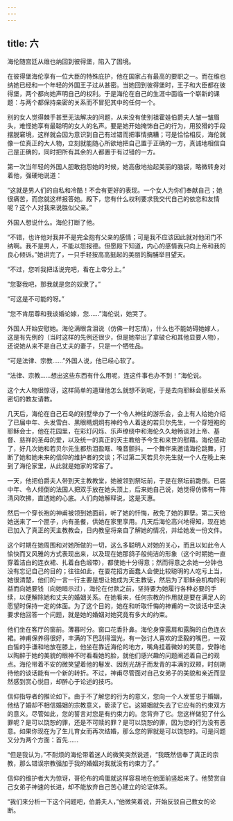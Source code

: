 ```yaml
---
---
---
```

title: 六
---



海伦随宫廷从维也纳回到彼得堡，陷入了困境。

在彼得堡海伦享有一位大臣的特殊庇护，他在国家占有最高的要职之一。而在维也纳她已经和一个年轻的外国王子过从甚密。当她回到彼得堡时，王子和大臣都在彼得堡，两个都向她声明自己的权利。于是海伦在自己的生涯中面临一个崭新的课题：与两个都保持亲密的关系而不冒犯其中的任何一个。

别的女人觉得棘手甚至无法解决的问题，从来没有使别祖霍娃伯爵夫人皱一皱眉头，难怪她享有最聪明的女人的名声。要是她开始掩饰自己的行为，用狡猾的手段摆脱窘境，这样就会因为意识到自己有过错而把事情搞糟；可是恰恰相反，海伦就像一位真正的大人物，立刻就能随心所欲地把自己置于正确的一方，真诚地相信自己是正确的，同时把所有其余的人都置于有过错的一方。

第一次当年轻的外国人胆敢抱怨她的时候，她高傲地抬起美丽的脑袋，略微转身对着他，强硬地说道：

“这就是男人们的自私和冷酷！不会有更好的表现。一个女人为你们奉献自己；她很痛苦，而您就这样报答她。殿下，您有什么权利要求我交代自己的依恋和友情呢？这个人对我来说胜似父亲。”

外国人想说什么。海伦打断了他。

“不错，也许他对我并不是完全抱有父亲的感情；可是我不应该因此就对他闭门不纳啊。我不是男人，不能以怨报德。但愿殿下知道，内心的感情我只向上帝和我的良心倾诉。”她讲完了，一只手轻按高高挺起的美丽的胸脯举目望天。

“不过，您听我把话说完吧，看在上帝分上。”

“您娶我吧，那我就是您的奴隶了。”

“可这是不可能的呀。”

“您不肯屈尊和我谈婚论嫁，您……”海伦说，她哭了。

外国人开始安慰她。海伦满眼含泪说（仿佛一时忘情），什么也不能妨碍她嫁人，这是有先例的（当时这样的先例还很少，但是她举出了拿破仑和其他显要人物），还说她从来不是自己丈夫的妻子，只是一个牺牲品。

“可是法律、宗教……”外国人说，他已经心软了。

“法律、宗教……想出这些东西有什么用呢，连这件事也办不到！”海伦说。

这个大人物很惊讶，这样简单的道理他怎么就想不到呢，于是去向耶稣会那些关系密切的教友请教。

几天后，海伦在自己石岛的别墅举办了一个令人神往的游乐会，会上有人给她介绍了已届中年、头发雪白、黑眼睛炯炯有神的令人着迷的若贝尔先生，一个穿短袍的耶稣会士，他在花园里，在彩灯闪烁、乐声缭绕中和海伦久久地畅谈对上帝、基督、慈祥的圣母的爱，以及统一的真正的天主教给予今生和来世的慰藉。海伦感动了，好几次她和若贝尔先生都热泪盈眶、嗓音颤抖。一个舞伴来邀请海伦跳舞，打断了她和她未来的信仰的维护者的交谈；不过第二天若贝尔先生就一个人在晚上来到了海伦家里，从此就是她家的常客了。

一天，他把伯爵夫人带到天主教教堂，她被领到祭坛前，于是在祭坛前跪倒。已届中年、令人倾倒的法国人把双手放在她头顶上，后来她自己说，她觉得仿佛有一阵清风吹拂，直透她的心底。人们向她解释说，这是天惠。

然后一个穿长袍的神甫被领到她面前，听了她的忏悔，赦免了她的罪孽。第二天给她送来了一个匣子，内有圣餐，供她在家里享用。几天后海伦高兴地得知，现在她已加入了真正的天主教教会，日内教皇将亲自了解她的情况，并给她发一份文件。

这个时期在她周围和对她所做的一切，这么多聪明人对她的关心，而且以如此令人愉快而又风雅的方式表现出来，以及现在她那鸽子般纯洁的形象（这个时期她一直穿着洁白的连衣裙、扎着白色缎带），都使她十分得意；然而得意之余她一分钟也没有忘记自己的目的；往往如此，在耍花招方面蠢人会使比较聪明的人吃亏上当，她很清楚，他们的一言一行主要是想让她成为天主教徒，然后为了耶稣会机构的利益而向她要钱（向她暗示过），海伦在付款之前，坚持要为她履行各种必要的手续，以便解除她和丈夫的婚姻关系。在她看来，任何宗教的作用就是要在满足人的愿望时保持一定的体面。为了这个目的，她在和听取忏悔的神甫的一次谈话中坚决要求他回答一个问题，就是她的婚姻对她究竟有多大的约束。

他们坐在客厅的窗前。薄暮时分。窗口花香扑鼻。海伦身穿露肩和露胸的白色连衣裙。神甫保养得很好，丰满的下巴刮得溜光，有一张讨人喜欢的坚毅的嘴巴，一双白皙的手谦和地放在膝上，他坐在靠近海伦的地方，嘴角挂着微妙的笑意，安静地以陶醉于她的美貌的眼神不时看看她的脸，就他们感兴趣的问题阐述着自己的观点。海伦带着不安的微笑望着他的鬈发、因刮光胡子而发青的丰满的双颊，时刻期待他的谈话能有一个新的转折。不过，神甫尽管面对自己女弟子的美貌和亲近而显然感到赏心悦目，却醉心于论述的技巧。

信仰指导者的推论如下。由于不了解您的行为的意义，您向一个人发誓忠于婚姻，他结了婚却不相信婚姻的宗教意义，亵渎了它。这婚姻就失去了它应有的约束双方的意义。尽管如此，您的誓言对您是有约束力的。您背弃了它。您这样做犯了什么罪呢？是可以饶恕的罪，还是不可赎的罪？是可以饶恕的罪，因为您的行为没有恶意。如果你现在为了生儿育女而再次结婚，那么您的罪就是可以饶恕的。可是问题又分为两个方面：首先……

“但是我认为，”不耐烦的海伦带着迷人的微笑突然说道，“我既然信奉了真正的宗教，那么错误宗教强加于我的婚姻对我就没有约束力了。”

信仰的维护者大为惊讶，哥伦布的鸡蛋就这样容易地在他面前竖起来了。他赞赏自己女弟子神速的长进，却不能放弃自己苦心建立的论证体系。

“我们来分析一下这个问题吧，伯爵夫人，”他微笑着说，开始反驳自己教女的论断。
